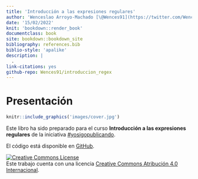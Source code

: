 ```yaml
--- 
title: 'Introducción a las expresiones regulares'
author: 'Wenceslao Arroyo-Machado [\@Wences91](https://twitter.com/Wences91)'
date: '15/02/2022'
knit: 'bookdown::render_book'
documentclass: book
site: bookdown::bookdown_site
bibliography: references.bib
biblio-style: 'apalike'
description: |
  .
link-citations: yes
github-repo: Wences91/introduccion_regex
---
```



# Presentación {-}

```r
knitr::include_graphics('images/cover.jpg')
```

Este libro ha sido preparado para el curso **Introducción a las expresiones regulares** de la iniciativa [#yosigopublicando](https://yosigopublicando.ugr.es/).

El código está disponible en [GitHub](https://github.com/Wences91/introduccion_regex).



<a rel="license" href="http://creativecommons.org/licenses/by/4.0/"><img alt="Creative Commons License" style="border-width:0" src="https://i.creativecommons.org/l/by/4.0/88x31.png" /></a><br />Este trabajo cuenta con una licencia <a rel="license" href="http://creativecommons.org/licenses/by/4.0/">Creative Commons Atribución 4.0 Internacional</a>.
